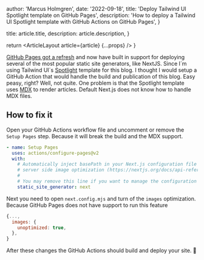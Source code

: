 
  author: 'Marcus Holmgren',
  date: '2022-09-18',
  title: 'Deploy Tailwind UI Spotlight template on GitHub Pages',
  description:
    'How to deploy a Tailwind UI Spotlight template with GitHub Actions on GitHub Pages',
}

  title: article.title,
  description: article.description,
}

  return <ArticleLayout article={article} {...props} />
}


[GitHub Pages got a refresh](https://youtube.com/shorts/Kq28yBigDYw?feature=share) and now have built in support for deploying several of the most popular static site generators, like NextJS.
Since I´m using Tailwind UI´s [Spotlight](https://tailwindui.com/templates/spotlight) template for this blog. I thought I would setup a GitHub Action that would handle the build and publication of this blog. Easy peasy, right?
Well, not quite. One problem is that the Spotlight template uses [MDX](https://mdxjs.com) to render articles. Default Next.js does not know how to handle MDX files.

## How to fix it

Open your GitHub Actions workflow file and uncomment or remove the `Setup Pages` step. Because it will break the build and the MDX support.

```yaml
- name: Setup Pages
  uses: actions/configure-pages@v2
  with:
    # Automatically inject basePath in your Next.js configuration file and disable
    # server side image optimization (https://nextjs.org/docs/api-reference/next/image#unoptimized).
    #
    # You may remove this line if you want to manage the configuration yourself.
    static_site_generator: next
```

Next you need to open `next.config.mjs` and turn of the `images` optimization. Because GitHub Pages does not have support to run this feature

```js
{...,
  images: {
    unoptimized: true,
  },
}
```

After these changes the GitHub Actions should build and deploy your site. 🎉
